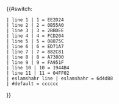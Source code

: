 {{#switch:{{lc:{{{1}}}}}
 | line 1 | 1 = EE2D24
 | line 2 | 2 = 0B55A0
 | line 3 | 3 = 2BBDEE
 | line 4 | 4 = FCD204
 | line 5 | 5 = 08875C
 | line 6 | 6 = ED71A7
 | line 7 | 7 = 882C81
 | line 8 | 8 = A73800
 | line 9 | 9 = FA951F
 | line 10 | 10 = 1944B4
 | line 11 | 11 = 04FF02
 | eslamshahr line | eslamshahr = 6d4d88
 | #default = cccccc
}}<noinclude>
{{Documentation}}
</noinclude>